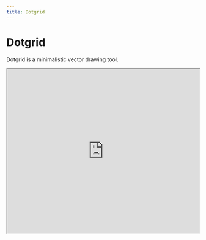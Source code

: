 ```yaml
---
title: Dotgrid
---
```


# Dotgrid

Dotgrid is a minimalistic vector drawing tool.

<iframe
  width="100%"
  height="430"
  src="https://www.youtube.com/embed/Xt1zYHhpypk"
/>

Dotgrid is an open source online vector drawing tool, developed and released by [Hundred Rabbits](https://100r.co). It allows for the fast and easy creation of glyphs, logos, icons and other designs using a point and grid system.

As it is a web app, it can run on any platform and device with a web browser (although a computer with a keyboard and mouse may be the easiest to use).

## Downloads

[Open Dotgrid](https://dotgrid.tewahi.com/)
